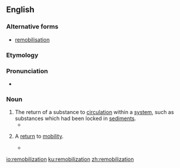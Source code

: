 ==English==

===Alternative forms===
* [[remobilisation]]

===Etymology===
{{suffix|remobilize|ation|lang=en}}

===Pronunciation===
* {{a|US}} {{IPA|ɹimoʊbɪlɪˈzeɪʃən|lang=en}}

===Noun===
{{en-noun}}

# The return of a substance to [[circulation]] within a [[system]], such as substances which had been locked in [[sediment]]s.
#* {{quote-book|2004|A.J. Wilson et al.|Sediment Transfer Through the Fluvial System|page=293|url=http://books.google.com/books?id=SnRW2HWK8TgC|isbn=1901502678|chapter=In-channel storage of fine sediment in rivers of Southwest England|passage=The sediment content of this sample was assumed to reflect the '''remobilization''' of fine sediment mantling the surface and contained within the bed material matrix.}}
# {{label|en|medicine}} A [[return]] to [[mobility]].
#* {{quote-book|1961|I.F. Dersch|US Patent 3088457: Therapeutic Device|page=4|url=http://www.google.com/patents?id=IF1XAAAAEBAJ|passage=this result is entirely satisfactory and offers possibilities of gradual '''remobilization''' of unfit individuals or inducing them to take a first step towards renewing active lives.}}

[[io:remobilization]]
[[ku:remobilization]]
[[zh:remobilization]]